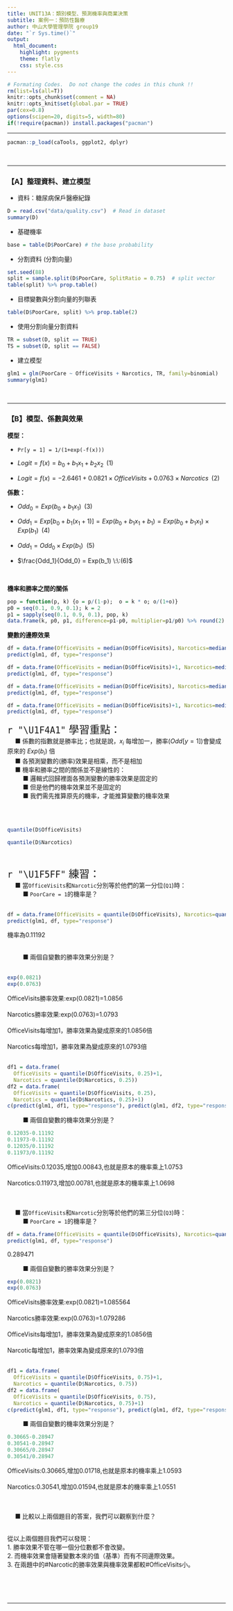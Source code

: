 ```yaml
---
title: UNIT13A：類別模型、預測機率與商業決策 
subtitle: 案例一：預防性醫療
author: 中山大學管理學院 group19
date: "`r Sys.time()`"
output: 
  html_document:
    highlight: pygments
    theme: flatly
    css: style.css
---
```


```r
# Formating Codes.  Do not change the codes in this chunk !!
rm(list=ls(all=T))
knitr::opts_chunk$set(comment = NA)
knitr::opts_knit$set(global.par = TRUE)
par(cex=0.8)
options(scipen=20, digits=5, width=80)
if(!require(pacman)) install.packages("pacman")
```
<hr>

```r
pacman::p_load(caTools, ggplot2, dplyr)
```
<br><hr>

### 【A】整理資料、建立模型

+ 資料：糖尿病保戶醫療紀錄
```r
D = read.csv("data/quality.csv")  # Read in dataset
summary(D)
```

+ 基礎機率
```r
base = table(D$PoorCare) # the base probability
```

+ 分割資料 (分割向量)
```r
set.seed(88)
split = sample.split(D$PoorCare, SplitRatio = 0.75)  # split vector
table(split) %>% prop.table()
```

+ 目標變數與分割向量的列聯表
```r
table(D$PoorCare, split) %>% prop.table(2)
```

+ 使用分割向量分割資料
```r
TR = subset(D, split == TRUE)
TS = subset(D, split == FALSE)
```

+ 建立模型
```r
glm1 = glm(PoorCare ~ OfficeVisits + Narcotics, TR, family=binomial)
summary(glm1)
```
<br><hr>


### 【B】模型、係數與效果

**模型：**

+ `Pr[y = 1] = 1/(1+exp(-f(x)))` 

+ $Logit = f(x) = b_0 + b_1 x_1 + b_2 x_2 \;\; (1)$

+ $Logit = f(x) = -2.6461 + 0.0821 \times OfficeVisits + 0.0763 \times Narcotics \;\; (2)$

**係數：**

+ $Odd_0 = Exp(b_0 + b_1 x_1)\;\;(3)$

+ $Odd_1 = Exp[b_0 + b_1(x_1+1)] = Exp(b_0 + b_1 x_1 + b_1) = Exp(b_0 + b_1 x_1) \times Exp(b_1) \;\;(4)$

+ $Odd_1 = Odd_0 \times Exp(b_1) \:\:(5)$

+ $\frac{Odd_1}{Odd_0} =  Exp(b_1) \:\:(6)$

<br>

**機率和勝率之間的關係** 
```r
pop = function(p, k) {o = p/(1-p);  o = k * o; o/(1+o)}
p0 = seq(0.1, 0.9, 0.1); k = 2
p1 = sapply(seq(0.1, 0.9, 0.1), pop, k)
data.frame(k, p0, p1, difference=p1-p0, multiplier=p1/p0) %>% round(2) 
```

**變數的邊際效果** 
```r
df = data.frame(OfficeVisits = median(D$OfficeVisits), Narcotics=median(D$Narcotics))
predict(glm1, df, type="response")
```

```r
df = data.frame(OfficeVisits = median(D$OfficeVisits)+1, Narcotics=median(D$Narcotics))
predict(glm1, df, type="response")
```

```r
df = data.frame(OfficeVisits = median(D$OfficeVisits), Narcotics=median(D$Narcotics)+1)
predict(glm1, df, type="response")
```

```r
df = data.frame(OfficeVisits = median(D$OfficeVisits)+1, Narcotics=median(D$Narcotics)+1)
predict(glm1, df, type="response")
```

<p class="wwl">
<span style="font-size:24px">`r "\U1F4A1"` 學習重點：</span><br>
&emsp; ■ 係數的指數就是勝率比；也就是說，$x_i$ 每增加一，勝率($Odd[y = 1]$)會變成原來的 $Exp(b_i)$ 倍<br>
&emsp; ■ 各預測變數的(勝率)效果是相乘，而不是相加<br>
&emsp; ■ 機率和勝率之間的關係並不是線性的：<br>
&emsp; &emsp; ■ 邏輯式回歸裡面各預測變數的勝率效果是固定的<br>
&emsp; &emsp; ■ 但是他們的機率效果並不是固定的<br>
&emsp; &emsp; ■ 我們需先推算原先的機率，才能推算變數的機率效果<br><br>
</p class="wwl"><br>


```r
quantile(D$OfficeVisits)
```

```r
quantile(D$Narcotics)

```
<br>

<p class="qiz">
<span style="font-size:24px">`r "\U1F5FF"` 練習： </span><br>
&emsp; ■ 當`OfficeVisits`和`Narcotic`分別等於他們的第一分位(`Q1`)時：<br>
&emsp; &emsp; ■ `PoorCare = 1`的機率是？<br><br>
</p class="qiz">
```r
df = data.frame(OfficeVisits = quantile(D$OfficeVisits), Narcotics=quantile(D$Narcotics))
predict(glm1, df, type="response")
```
機率為0.11192 <br><br>
<p class="qiz">
&emsp; &emsp; ■ 兩個自變數的勝率效果分別是？<br><br>
</p class="qiz">
```r
exp(0.0821)
exp(0.0763)
```

OfficeVisits勝率效果:exp(0.0821)=1.0856<br><br>
Narcotics勝率效果:exp(0.0763)=1.0793<br><br>
OfficeVisits每增加1，勝率效果為變成原來的1.0856倍<br><br>
Narcotics每增加1，勝率效果為變成原來的1.0793倍<br><br>

```r
df1 = data.frame(
  OfficeVisits = quantile(D$OfficeVisits, 0.25)+1, 
  Narcotics = quantile(D$Narcotics, 0.25))
df2 = data.frame(
  OfficeVisits = quantile(D$OfficeVisits, 0.25), 
  Narcotics = quantile(D$Narcotics, 0.25)+1)
c(predict(glm1, df1, type="response"), predict(glm1, df2, type="response"))
```
<p class="qiz">
&emsp; &emsp; ■ 兩個自變數的機率效果分別是？<br>
</p class="qiz">
```r
0.12035-0.11192
0.11973-0.11192
0.12035/0.11192
0.11973/0.11192
```
OfficeVisits:0.12035,增加0.00843,也就是原本的機率乘上1.0753<br><br>
Narcotics:0.11973,增加0.00781,也就是原本的機率乘上1.0698<br><br><br>
<p class="qiz">
&emsp; ■ 當`OfficeVisits`和`Narcotic`分別等於他們的第三分位(`Q3`)時：<br>
&emsp; &emsp; ■ `PoorCare = 1`的機率是？<br>
</p class="qiz">
```r
df = data.frame(OfficeVisits = quantile(D$OfficeVisits), Narcotics=quantile(D$Narcotics))
predict(glm1, df, type="response")
```
0.289471
<br>
<p class="qiz">
&emsp; &emsp; ■ 兩個自變數的勝率效果分別是？<br>
</p class="qiz">
```r
exp(0.0821)
exp(0.0763)
```

OfficeVisits勝率效果:exp(0.0821)=1.085564<br><br>
Narcotics勝率效果:exp(0.0763)=1.079286<br><br>
OfficeVisits每增加1，勝率效果為變成原來的1.0856倍<br><br>
Narcotic每增加1，勝率效果為變成原來的1.0793倍<br><br>

```r
df1 = data.frame(
  OfficeVisits = quantile(D$OfficeVisits, 0.75)+1, 
  Narcotics = quantile(D$Narcotics, 0.75))
df2 = data.frame(
  OfficeVisits = quantile(D$OfficeVisits, 0.75), 
  Narcotics = quantile(D$Narcotics, 0.75)+1)
c(predict(glm1, df1, type="response"), predict(glm1, df2, type="response"))
```
<p class="qiz">
&emsp; &emsp; ■ 兩個自變數的機率效果分別是？<br>
</p class="qiz">
```r
0.30665-0.28947
0.30541-0.28947
0.30665/0.28947
0.30541/0.28947
```
OfficeVisits:0.30665,增加0.01718,也就是原本的機率乘上1.0593<br><br>
Narcotics:0.30541,增加0.01594,也就是原本的機率乘上1.0551<br><br><br>

<p class="qiz">
&emsp; ■ 比較以上兩個題目的答案，我們可以觀察到什麼？<br><br>
</p class="qiz">
從以上兩個題目我們可以發現：<br>
1. 勝率效果不管在哪一個分位數都不會改變。<br>
2. 而機率效果會隨著變數本來的值（基準）而有不同邊際效果。<br>
3. 在兩題中的#Narcotic的勝率效果與機率效果都較#OfficeVisits小。<br>

</p class="qiz">

<br><br><br><hr>




